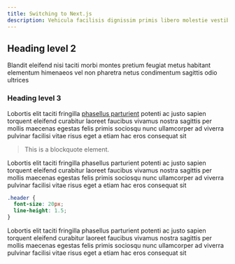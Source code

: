 ```yaml
---
title: Switching to Next.js
description: Vehicula facilisis dignissim primis libero molestie vestibulum cubilia cursus vivamus rutrum venenatis nisi dictum a curabitur at aliquam lacus parturient
---
```


## Heading level 2

Blandit eleifend nisi taciti morbi montes pretium feugiat metus habitant elementum himenaeos vel non pharetra netus condimentum sagittis odio ultrices

### Heading level 3

Lobortis elit taciti fringilla [phasellus parturient](https://google.com) potenti ac justo sapien torquent eleifend curabitur laoreet faucibus vivamus nostra sagittis per mollis maecenas egestas felis primis sociosqu nunc ullamcorper ad viverra pulvinar facilisi vitae risus eget a etiam hac eros consequat sit

> This is a blockquote element.

Lobortis elit taciti fringilla phasellus parturient potenti ac justo sapien torquent eleifend curabitur laoreet faucibus vivamus nostra sagittis per mollis maecenas egestas felis primis sociosqu nunc ullamcorper ad viverra pulvinar facilisi vitae risus eget a etiam hac eros consequat sit

```css
.header {
  font-size: 20px;
  line-height: 1.5;
}
```

Lobortis elit taciti fringilla phasellus parturient potenti ac justo sapien torquent eleifend curabitur laoreet faucibus vivamus nostra sagittis per mollis maecenas egestas felis primis sociosqu nunc ullamcorper ad viverra pulvinar facilisi vitae risus eget a etiam hac eros consequat sit
